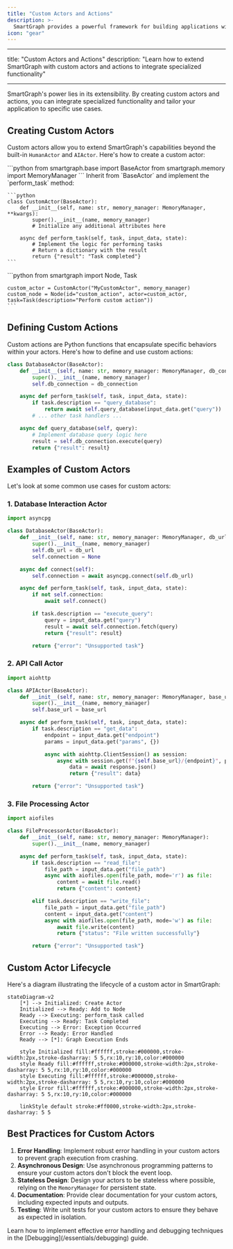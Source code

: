 ```yaml
---
title: "Custom Actors and Actions"
description: >-
  SmartGraph provides a powerful framework for building applications with LLMs, but its true flexibility comes from its extensibility. You can create custom actors to perform specialized actions that go beyond the capabilities of the built-in `HumanActor` and `AIActor`.
icon: "gear"
---
```


---

title: "Custom Actors and Actions"
description: "Learn how to extend SmartGraph with custom actors and actions to integrate specialized functionality"

---

SmartGraph's power lies in its extensibility. By creating custom actors and actions, you can integrate specialized functionality and tailor your application to specific use cases.

## Creating Custom Actors

Custom actors allow you to extend SmartGraph's capabilities beyond the built-in `HumanActor` and `AIActor`. Here's how to create a custom actor:

<Steps>
  <Step title="Import necessary modules">
    ```python
    from smartgraph.base import BaseActor
    from smartgraph.memory import MemoryManager
    ```
  </Step>
  <Step title="Define your custom actor class">
    Inherit from `BaseActor` and implement the `perform_task` method:

    ```python
    class CustomActor(BaseActor):
        def __init__(self, name: str, memory_manager: MemoryManager, **kwargs):
            super().__init__(name, memory_manager)
            # Initialize any additional attributes here

        async def perform_task(self, task, input_data, state):
            # Implement the logic for performing tasks
            # Return a dictionary with the result
            return {"result": "Task completed"}
    ```

  </Step>
  <Step title="Use your custom actor in a node">
    ```python
    from smartgraph import Node, Task

    custom_actor = CustomActor("MyCustomActor", memory_manager)
    custom_node = Node(id="custom_action", actor=custom_actor, task=Task(description="Perform custom action"))
    ```

  </Step>
</Steps>

## Defining Custom Actions

Custom actions are Python functions that encapsulate specific behaviors within your actors. Here's how to define and use custom actions:

```python
class DatabaseActor(BaseActor):
    def __init__(self, name: str, memory_manager: MemoryManager, db_connection):
        super().__init__(name, memory_manager)
        self.db_connection = db_connection

    async def perform_task(self, task, input_data, state):
        if task.description == "query_database":
            return await self.query_database(input_data.get("query"))
        # ... other task handlers ...

    async def query_database(self, query):
        # Implement database query logic here
        result = self.db_connection.execute(query)
        return {"result": result}
```

## Examples of Custom Actors

Let's look at some common use cases for custom actors:

### 1. Database Interaction Actor

```python
import asyncpg

class DatabaseActor(BaseActor):
    def __init__(self, name: str, memory_manager: MemoryManager, db_url: str):
        super().__init__(name, memory_manager)
        self.db_url = db_url
        self.connection = None

    async def connect(self):
        self.connection = await asyncpg.connect(self.db_url)

    async def perform_task(self, task, input_data, state):
        if not self.connection:
            await self.connect()

        if task.description == "execute_query":
            query = input_data.get("query")
            result = await self.connection.fetch(query)
            return {"result": result}

        return {"error": "Unsupported task"}
```

### 2. API Call Actor

```python
import aiohttp

class APIActor(BaseActor):
    def __init__(self, name: str, memory_manager: MemoryManager, base_url: str):
        super().__init__(name, memory_manager)
        self.base_url = base_url

    async def perform_task(self, task, input_data, state):
        if task.description == "get_data":
            endpoint = input_data.get("endpoint")
            params = input_data.get("params", {})

            async with aiohttp.ClientSession() as session:
                async with session.get(f"{self.base_url}/{endpoint}", params=params) as response:
                    data = await response.json()
                    return {"result": data}

        return {"error": "Unsupported task"}
```

### 3. File Processing Actor

```python
import aiofiles

class FileProcessorActor(BaseActor):
    def __init__(self, name: str, memory_manager: MemoryManager):
        super().__init__(name, memory_manager)

    async def perform_task(self, task, input_data, state):
        if task.description == "read_file":
            file_path = input_data.get("file_path")
            async with aiofiles.open(file_path, mode='r') as file:
                content = await file.read()
                return {"content": content}

        elif task.description == "write_file":
            file_path = input_data.get("file_path")
            content = input_data.get("content")
            async with aiofiles.open(file_path, mode='w') as file:
                await file.write(content)
                return {"status": "File written successfully"}

        return {"error": "Unsupported task"}
```

## Custom Actor Lifecycle

Here's a diagram illustrating the lifecycle of a custom actor in SmartGraph:

```mermaid
stateDiagram-v2
    [*] --> Initialized: Create Actor
    Initialized --> Ready: Add to Node
    Ready --> Executing: perform_task called
    Executing --> Ready: Task Completed
    Executing --> Error: Exception Occurred
    Error --> Ready: Error Handled
    Ready --> [*]: Graph Execution Ends

    style Initialized fill:#ffffff,stroke:#000000,stroke-width:2px,stroke-dasharray: 5 5,rx:10,ry:10,color:#000000
    style Ready fill:#ffffff,stroke:#000000,stroke-width:2px,stroke-dasharray: 5 5,rx:10,ry:10,color:#000000
    style Executing fill:#ffffff,stroke:#000000,stroke-width:2px,stroke-dasharray: 5 5,rx:10,ry:10,color:#000000
    style Error fill:#ffffff,stroke:#000000,stroke-width:2px,stroke-dasharray: 5 5,rx:10,ry:10,color:#000000

    linkStyle default stroke:#ff0000,stroke-width:2px,stroke-dasharray: 5 5
```

## Best Practices for Custom Actors

1. **Error Handling**: Implement robust error handling in your custom actors to prevent graph execution from crashing.
2. **Asynchronous Design**: Use asynchronous programming patterns to ensure your custom actors don't block the event loop.
3. **Stateless Design**: Design your actors to be stateless where possible, relying on the `MemoryManager` for persistent state.
4. **Documentation**: Provide clear documentation for your custom actors, including expected inputs and outputs.
5. **Testing**: Write unit tests for your custom actors to ensure they behave as expected in isolation.

<Card title="Next Steps" icon="arrow-right" href="/essentials/debugging">
  Learn how to implement effective error handling and debugging techniques in
  the [Debugging](/essentials/debugging) guide.
</Card>

